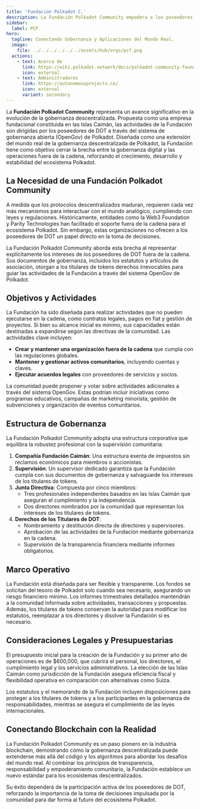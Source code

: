 ```yaml
---
title: 'Fundación Polkadot C.'
description: La Fundación Polkadot Community empodera a los poseedores de DOT con gobernanza fuera de la cadena, conectando la tecnología blockchain con aplicaciones del mundo real.
sidebar:
  label: PCF
hero:
  tagline: Conectando Gobernanza y Aplicaciones del Mundo Real.
  image: 
    file: ../../../../../../assets/hub/orgs/pcf.png
  actions:
    - text: Acerca de
      link: https://wiki.polkadot.network/docs/polkadot-community-foundation
      icon: external
    - text: Administradores
      link: https://autonomousprojects.co/
      icon: external
      variant: secondary
---
```



La **Fundación Polkadot Community** representa un avance significativo en la evolución de la gobernanza descentralizada. Propuesta como una empresa fundacional constituida en las Islas Caimán, las actividades de la Fundación son dirigidas por los poseedores de DOT a través del sistema de gobernanza abierta (OpenGov) de Polkadot. Diseñada como una extensión del mundo real de la gobernanza descentralizada de Polkadot, la Fundación tiene como objetivo cerrar la brecha entre la gobernanza digital y las operaciones fuera de la cadena, reforzando el crecimiento, desarrollo y estabilidad del ecosistema Polkadot.

## La Necesidad de una Fundación Polkadot Community
A medida que los protocolos descentralizados maduran, requieren cada vez más mecanismos para interactuar con el mundo analógico, cumpliendo con leyes y regulaciones. Históricamente, entidades como la Web3 Foundation y Parity Technologies han facilitado el soporte fuera de la cadena para el ecosistema Polkadot. Sin embargo, estas organizaciones no ofrecen a los poseedores de DOT un papel directo en la toma de decisiones.

La Fundación Polkadot Community aborda esta brecha al representar explícitamente los intereses de los poseedores de DOT fuera de la cadena. Sus documentos de gobernanza, incluidos los estatutos y artículos de asociación, otorgan a los titulares de tokens derechos irrevocables para guiar las actividades de la Fundación a través del sistema OpenGov de Polkadot.

## Objetivos y Actividades
La Fundación ha sido diseñada para realizar actividades que no pueden ejecutarse en la cadena, como contratos legales, pagos en fiat y gestión de proyectos. Si bien su alcance inicial es mínimo, sus capacidades están destinadas a expandirse según las directivas de la comunidad. Las actividades clave incluyen:
- **Crear y mantener una organización fuera de la cadena** que cumpla con las regulaciones globales.
- **Mantener y gestionar activos comunitarios**, incluyendo cuentas y claves.
- **Ejecutar acuerdos legales** con proveedores de servicios y socios.

La comunidad puede proponer y votar sobre actividades adicionales a través del sistema OpenGov. Estas podrían incluir iniciativas como programas educativos, campañas de marketing minorista, gestión de subvenciones y organización de eventos comunitarios.

## Estructura de Gobernanza
La Fundación Polkadot Community adopta una estructura corporativa que equilibra la robustez profesional con la supervisión comunitaria:
1. **Compañía Fundación Caimán**: Una estructura exenta de impuestos sin reclamos económicos para miembros o accionistas.
2. **Supervisión**: Un supervisor dedicado garantiza que la Fundación cumpla con sus documentos de gobernanza y salvaguarde los intereses de los titulares de tokens.
3. **Junta Directiva**: Compuesta por cinco miembros:
   - Tres profesionales independientes basados en las Islas Caimán que aseguran el cumplimiento y la independencia.
   - Dos directores nombrados por la comunidad que representan los intereses de los titulares de tokens.
4. **Derechos de los Titulares de DOT**:
   - Nombramiento y destitución directa de directores y supervisores.
   - Aprobación de las actividades de la Fundación mediante gobernanza en la cadena.
   - Supervisión de la transparencia financiera mediante informes obligatorios.

## Marco Operativo
La Fundación está diseñada para ser flexible y transparente. Los fondos se solicitan del tesoro de Polkadot solo cuando sea necesario, asegurando un riesgo financiero mínimo. Los informes trimestrales detallados mantendrán a la comunidad informada sobre actividades, transacciones y propuestas. Además, los titulares de tokens conservan la autoridad para modificar los estatutos, reemplazar a los directores y disolver la Fundación si es necesario.

## Consideraciones Legales y Presupuestarias
El presupuesto inicial para la creación de la Fundación y su primer año de operaciones es de $600,000, que cubrirá el personal, los directores, el cumplimiento legal y los servicios administrativos. La elección de las Islas Caimán como jurisdicción de la Fundación asegura eficiencia fiscal y flexibilidad operativa en comparación con alternativas como Suiza.

Los estatutos y el memorando de la Fundación incluyen disposiciones para proteger a los titulares de tokens y a los participantes en la gobernanza de responsabilidades, mientras se asegura el cumplimiento de las leyes internacionales.

## Conectando Blockchain con la Realidad
La Fundación Polkadot Community es un paso pionero en la industria blockchain, demostrando cómo la gobernanza descentralizada puede extenderse más allá del código y los algoritmos para abordar los desafíos del mundo real. Al combinar los principios de transparencia, responsabilidad y empoderamiento comunitario, la Fundación establece un nuevo estándar para los ecosistemas descentralizados.

Su éxito dependerá de la participación activa de los poseedores de DOT, reforzando la importancia de la toma de decisiones impulsada por la comunidad para dar forma al futuro del ecosistema Polkadot.